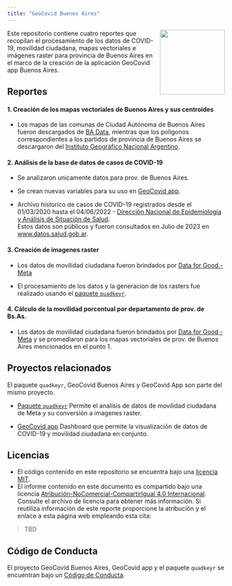 ```yaml
---
title: "GeoCovid Buenos Aires"
---
```


<img src="imagenes/geocovid_bsas_logo.png" align="right" height="150" />

  Este repositorio contiene cuatro reportes que recopilan el procesamiento de 
  los datos de COVID-19, movilidad ciudadana, mapas vectoriales e imágenes 
  raster para provincia de Buenos Aires en el marco de la creación de 
  la aplicación GeoCovid app Buenos Aires.

## Reportes
#### 1. Creación de los mapas vectoriales de Buenos Aires y sus centroides

- Los mapas de las comunas de Ciudad Autónoma de Buenos Aires
fueron descargados de [BA Data](https://data.buenosaires.gob.ar/dataset/comunas/resource/Juqdkmgo-612222-resource), 
mientras que los poligonos correspondientes a los
partidos de provincia de Buenos Aires se descargaron
del [Instituto Geográfico Nacional Argentino](https://www.ign.gob.ar/NuestrasActividades/InformacionGeoespacial/CapasSIG).

#### 2. Análisis de la base de datos de casos de COVID-19 

- Se analizaron unicamente datos para prov. de Buenos Aires.

- Se crean nuevas variables para su uso en [GeoCovid app](https://github.com/Fernandez-Lab-WSU/geocovid_app).

- Archivo historico de casos de COVID-19 registrados desde el 01/03/2020 hasta
el 04/06/2022 - [Dirección Nacional de Epidemiología y Análisis de Situación de Salud](https://datos.gob.ar/dataset/salud-covid-19-casos-registrados-republica-argentina/archivo/salud_fd657d02-a33a-498b-a91b-2ef1a68b8d16).  
Estos datos son públicos y fueron consultados en Julio de 2023 en [www.datos.salud.gob.ar](http://datos.salud.gob.ar/dataset/covid-19-casos-registrados-en-la-republica-argentina).

#### 3. Creación de imagenes raster

- Los datos de movilidad ciudadana fueron brindados por
[Data for Good - Meta](https://dataforgood.facebook.com/)

- El procesamiento de los datos y la generacion de los rasters fue realizado
usando el [paquete `quadkeyr`](https://github.com/Fernandez-Lab-WSU/quadkeyr). 

#### 4. Cálculo de la movilidad porcentual por departamento de prov. de Bs.As.

- Los datos de movilidad ciudadana fueron brindados por
[Data for Good - Meta](https://dataforgood.facebook.com/) y se promediaron para
 los mapas vectoriales de prov. de Buenos Aires mencionados en el punto 1.

## Proyectos relacionados
El paquete `quadkeyr`, GeoCovid Buenos Aires y GeoCovid App son parte del mismo
proyecto.

- [Paquete `quadkeyr`](https://github.com/Fernandez-Lab-WSU/quadkeyr)
Permite el analisis de datos de movilidad ciudadana de Meta y su conversión
a imagenes raster.

- [GeoCovid app](https://github.com/Fernandez-Lab-WSU/geocovid_app)
Dashboard que permite la visualización de datos de COVID-19 y 
movilidad ciudadana en conjunto.

## Licencias

- El código contenido en este repositorio se encuentra bajo una [licencia MIT](). 
- El informe contenido en este documento es compartido bajo una licencia [Atribución-NoComercial-CompartirIgual 4.0 Internacional](https://creativecommons.org/licenses/by-nc-sa/4.0/deed.es). 
Consulte el archivo de licencia para obtener más información. 
Si reutiliza información de este reporte proporcione la atribución y el enlace
a esta página web empleando esta cita:

> TBD

## Código de Conducta

El proyecto GeoCovid Buenos Aires, GeoCovid app y el paquete `quadkeyr`
se encuentran bajo un [Código de Conducta](https://www.contributor-covenant.org/es/version/1/4/code-of-conduct/). 
